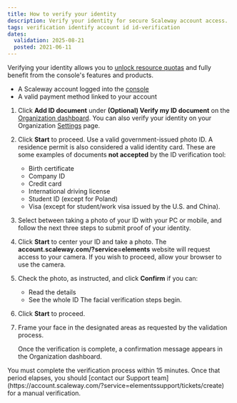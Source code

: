 ```yaml
---
title: How to verify your identity
description: Verify your identity for secure Scaleway account access.
tags: verification identify account id id-verification
dates:
  validation: 2025-08-21
  posted: 2021-06-11
---
```




Verifying your identity allows you to [unlock resource quotas](/organizations-and-projects/additional-content/organization-quotas/) and fully benefit from the console's features and products.

<Requirements />

- A Scaleway account logged into the [console](https://account.scaleway.com/?service=elements)
- A valid payment method linked to your account

1. Click **Add ID document** under **(Optional) Verify my ID document** on the [Organization dashboard](https://account.scaleway.com/?service=elementsorganization/). You can also verify your identity on your Organization [Settings](https://account.scaleway.com/?service=elementssettings/organization/information) page.
    <Lightbox image={image} alt="" />
2. Click **Start** to proceed.
    <Lightbox image={image2} alt="" />
    <Message type="important">
      Use a valid government-issued photo ID. A residence permit is also considered a valid identity card.
      These are some examples of documents **not accepted** by the ID verification tool:
      - Birth certificate
      - Company ID
      - Credit card
      - International driving license
      - Student ID (except for Poland)
      - Visa (except for student/work visa issued by the U.S. and China).
    </Message>
4. Select between taking a photo of your ID with your PC or mobile, and follow the next three steps to submit proof of your identity.

5. Click **Start** to center your ID and take a photo.
    <Message type="important">
      The **account.scaleway.com/?service=elements** website will request access to your camera. If you wish to proceed, allow your browser to use the camera.
    </Message>
6. Check the photo, as instructed, and click **Confirm** if you can:
    - Read the details
    - See the whole ID
    The facial verification steps begin.
7. Click **Start** to proceed.
8. Frame your face in the designated areas as requested by the validation process.

    Once the verification is complete, a confirmation message appears in the Organization dashboard.

  <Message type="important">
    You must complete the verification process within 15 minutes.
    Once that period elapses, you should [contact our Support team](https://account.scaleway.com/?service=elementssupport/tickets/create) for a manual verification.
  </Message>